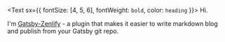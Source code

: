 <Text sx={{ fontSize: [4, 5, 6], fontWeight: `bold`, color: `heading` }}>
  Hi.
</Text>

I'm [Gatsby-Zenlify]() - a plugin that makes it easier to write markdown blog and publish from your Gatsby git repo.  
